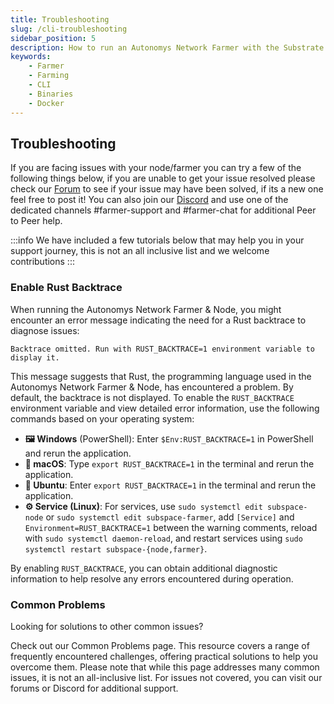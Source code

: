 ```yaml
---
title: Troubleshooting
slug: /cli-troubleshooting
sidebar_position: 5
description: How to run an Autonomys Network Farmer with the Substrate CLI
keywords:
    - Farmer
    - Farming
    - CLI
    - Binaries
    - Docker
---
```


## Troubleshooting

If you are facing issues with your node/farmer you can try a few of the following things below, if you are unable to get your issue resolved please check our [Forum](https://forum.autonomys.xyz/c/support/5) to see if your issue may have been solved, if its a new one feel free to post it! You can also join our [Discord](https://autonomys.xyz/discord) and use one of the dedicated channels #farmer-support and #farmer-chat for additional Peer to Peer help.

:::info
We have included a few tutorials below that may help you in your support journey, this is not an all inclusive list and we welcome contributions
:::


### Enable Rust Backtrace 

When running the Autonomys Network Farmer & Node, you might encounter an error message indicating the need for a Rust backtrace to diagnose issues:

```text
Backtrace omitted. Run with RUST_BACKTRACE=1 environment variable to display it.
```

This message suggests that Rust, the programming language used in the Autonomys Network Farmer & Node, has encountered a problem. By default, the backtrace is not displayed. To enable the `RUST_BACKTRACE` environment variable and view detailed error information, use the following commands based on your operating system:

- **🖼️ Windows** (PowerShell): Enter `$Env:RUST_BACKTRACE=1` in PowerShell and rerun the application.
- **🍎 macOS**: Type `export RUST_BACKTRACE=1` in the terminal and rerun the application.
- **🐧 Ubuntu**: Enter `export RUST_BACKTRACE=1` in the terminal and rerun the application.
- **⚙ Service (Linux)**: For services, use `sudo systemctl edit subspace-node` or `sudo systemctl edit subspace-farmer`, add `[Service]` and `Environment=RUST_BACKTRACE=1` between the warning comments, reload with `sudo systemctl daemon-reload`, and restart services using `sudo systemctl restart subspace-{node,farmer}`.

By enabling `RUST_BACKTRACE`, you can obtain additional diagnostic information to help resolve any errors encountered during operation.

### Common Problems
 
Looking for solutions to other common issues? 
 
Check out our Common Problems page. This resource covers a range of frequently encountered challenges, offering practical solutions to help you overcome them. Please note that while this page addresses many common issues, it is not an all-inclusive list. For issues not covered, you can visit our forums or Discord for additional support.

